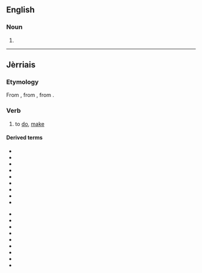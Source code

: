 ==English==

===Noun===
{{en-noun}}

# {{obsolete spelling of|faith}}

----

==Jèrriais==

===Etymology===
From {{etyl|fro|roa-jer}} {{term|faire|lang=fro}}, from {{etyl|la|roa-jer}} {{term|facio|faciō, facere|lang=la}}, from {{etyl|ine-pro|roa-jer}} {{recons|dʰeh₁-||to put, place, set|lang=ine-pro}}.

===Verb===
{{head|roa-jer|verb|gerund|faîs'sie}}

# to [[do]], [[make]]

====Derived terms====
{{der-top}}
* {{l|roa-jer|faithe cap pouor|gloss=to steer, steer out to sea}}
* {{l|roa-jer|faithe crédit|gloss=to give credit}}
* {{l|roa-jer|faithe dêdée|gloss=to wave bye-bye}}
* {{l|roa-jer|faithe des ilyies|gloss=to give someone the eye}}
* {{l|roa-jer|faithe jojo|gloss=to play giddy-up}}
* {{l|roa-jer|faithe la carre|gloss=to court}}
* {{l|roa-jer|faithe la fraude|gloss=to smuggle}}
* {{l|roa-jer|faithe la pânniole|gloss=to be out of sorts}}
* {{l|roa-jer|faithe la reine|gloss=to put on airs}}
{{der-mid}}
* {{l|roa-jer|faithe la tcheue|gloss=to queue}}
* {{l|roa-jer|faithe lé beurre|gloss=to make butter}}
* {{l|roa-jer|faithe les cartes|gloss=to shuffle}}
* {{l|roa-jer|faithe un bord|gloss=to make a tack, a run}}
* {{l|roa-jer|faithe un clyîn|gloss=to give a wink}}
* {{l|roa-jer|faithe un discours|gloss=to make a speech}}
* {{l|roa-jer|faithe un faux sîngne|gloss=to forge a signature}}
* {{l|roa-jer|faithe un noeud|gloss=to tie a knot}}
* {{l|roa-jer|faithe v'nîn lé docteu|gloss=to send for the doctor}}
{{der-bottom}}